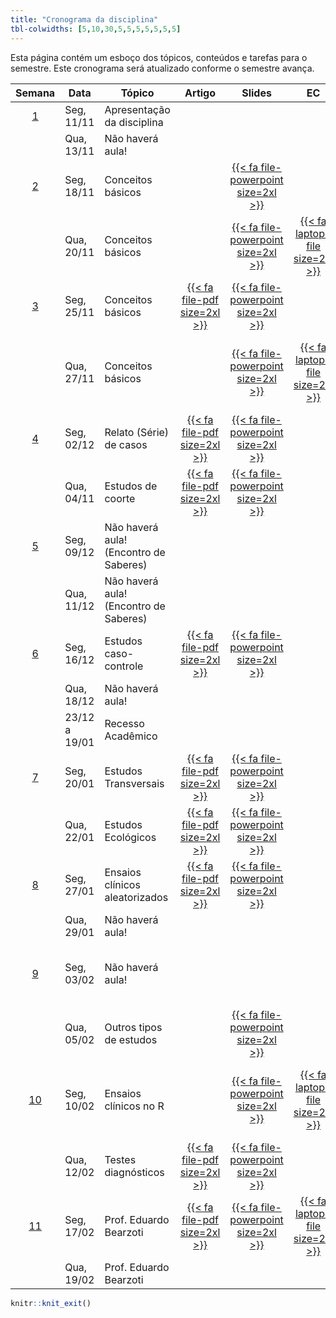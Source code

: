 ```yaml
---
title: "Cronograma da disciplina"
tbl-colwidths: [5,10,30,5,5,5,5,5,5,5]
---
```


Esta página contém um esboço dos tópicos, conteúdos e tarefas para o semestre. Este cronograma será atualizado conforme o semestre avança.

<!-- https://fontawesome.com/search?o=r&m=free -->
<!-- https://jpswalsh.github.io/academicons/ -->


<!-- [{{< fa file-pdf size=2xl >}}](/weeks/week-1.html#prepare){aria-label="Week 1 summary"}  |  [️](/slides/lec-1.html "Lecture slides"){aria-label="Lecture 1 slides"}  |       [{{< fa laptop-file size=2xl >}}](/ae/ae-0-movies.html "Application exercise"){aria-label="Application Exercise 0 instructions"} -->

<!-- {{< fa brands r-project size=2xl >}}  -  scripts -->
<!-- {{< fa file-powerpoint size=2xl >}}   -  slides -->
<!-- {{< fa laptop-file size=2xl >}}  -  estudo de caso -->
<!-- {{< fa file-pdf size=2xl >}}  -  artigo -->
<!-- {{< fa table size=2xl >}}  -  tabelas estatisticas -->
<!-- {{< fa-solid fa-file-lines size=2xl >}}  -  exercicios -->

::: column-screen-inset-right
| Semana | Data | Tópico | Artigo | Slides |EC |LE |Script  | Avaliação | Projeto |
|:------:|--------|--------|:------:|:------:|:------:|:------:|:------:|:------:|:------:|
|  [1](programacao/semana-1.html)  | Seg, 11/11 | Apresentação da disciplina |  |  |  |  | | 
|     | Qua, 13/11  | Não haverá aula! |         |  | | | | | 
|  [2](programacao/semana-2.html)  | Seg, 18/11 | Conceitos básicos |  | [{{< fa file-powerpoint size=2xl >}}️](aulas/Conceitos%20básicos/index.html "Conceitos básicos"){aria-label="Conceitos básicos"}        |  |  |   |
|                           | Qua, 20/11 | Conceitos básicos |  | [{{< fa file-powerpoint size=2xl >}}️](aulas/Conceitos%20básicos/index.html "Conceitos básicos"){aria-label="Conceitos básicos"}   |[ {{< fa laptop-file size=2xl >}}](estudos_de_casos/estudo01.html "Estudo de caso 01"){aria-label="Estudo de caso 01"}  |  |  |  |   
|  [3](programacao/semana-3.html)  | Seg, 25/11 | Conceitos básicos | [{{< fa file-pdf size=2xl >}}](artigos/Entendendo_analise_estatistica.pdf)  | [{{< fa file-powerpoint size=2xl >}}️](aulas/Conceitos%20básicos/index.html "Conceitos básicos"){aria-label="Conceitos básicos"}        |  |  |   |
|                           | Qua, 27/11 | Conceitos básicos |  | [{{< fa file-powerpoint size=2xl >}}️](aulas/Conceitos%20básicos/index.html "Conceitos básicos"){aria-label="Conceitos básicos"}   |[ {{< fa laptop-file size=2xl >}}](estudos_de_casos/estudo02.html "Estudo de caso 02"){aria-label="Estudo de caso 02"}  |  | [{{< fa brands r-project size=2xl >}}](/analise_dados/recem_nascidos.html "Script análise de dados"){aria-label="Script análise de dados"} |  |   
|  [4](programacao/semana-4.html)  | Seg, 02/12 | Relato (Série) de casos | [{{< fa file-pdf size=2xl >}}](artigos/relato_de_caso_coronavirus_coracao.pdf) | [{{< fa file-powerpoint size=2xl >}}️](/aulas/Planejamento/index.html "Relato e Séries de casos"){aria-label="Relato e Séries de casos"}    |  |  ||   
|                           | Qua, 04/11 | Estudos de coorte | [{{< fa file-pdf size=2xl >}}](artigos/impacto_funcionalidade_idosos_estudo_coorte.pdf) | [{{< fa file-powerpoint size=2xl >}}️](/aulas/Planejamento/#/estudos-observacionais-analíticos "Estudos de coorte"){aria-label="Estudos de coorte"}  |  |  |  |  |  
|  [5](programacao/semana-5.html)  | Seg, 09/12 | Não haverá aula! (Encontro de Saberes) |  | |  |  ||   
|                           | Qua, 11/12 | Não haverá aula! (Encontro de Saberes) |  |  |  |  |  |  |  
|  [6](programacao/semana-6.html)  | Seg, 16/12 | Estudos caso-controle | [{{< fa file-pdf size=2xl >}}](artigos/fatores_cancer_boca_caso_controle.pdf) | [{{< fa file-powerpoint size=2xl >}}️](/aulas/Planejamento/#/estudo-caso-controle  "Estudos caso-controle"){aria-label="Estudos caso-controle"}    |  |  ||
|                           | Qua, 18/12 | Não haverá aula!  |  |  |  |  |  |  | 
|     | 23/12 a 19/01  | Recesso Acadêmico |         |  | | | | |
|  [7](programacao/semana-7.html)  | Seg, 20/01 | Estudos Transversais | [{{< fa file-pdf size=2xl >}}](artigos/Prevalência_fatores_associados_bruxismo_estudo_transversal.pdf) | [{{< fa file-powerpoint size=2xl >}}️   ](/aulas/Planejamento/#/estudos-transversais "Estudos transversais"){aria-label="Estudos transversais"}  |  |  |  |  |
|                           | Qua, 22/01 | Estudos Ecológicos | [{{< fa file-pdf size=2xl >}}](artigos/Aumento_das_internações_por_síndrome_de_Guillain-Barré_no_Brasil_estudo_ecológico.pdf) | [{{< fa file-powerpoint size=2xl >}}️   ](/aulas/Planejamento/#estudos-ecológicos "Estudos ecológicos"){aria-label="Estudos ecológicos"}  |  |  |  |  |
|  [8](programacao/semana-8.html)  | Seg, 27/01 | Ensaios clínicos aleatorizados | [{{< fa file-pdf size=2xl >}}](artigos/Administração orofaríngea de colostro em recém-nascidos com gastrosquise_ensaio clínico randomizado.pdf) | [{{< fa file-powerpoint size=2xl >}}️   ](/aulas/Planejamento/#estudos-experimentais "Ensaios Clínicos Aleatorizados"){aria-label="Ensaios Clínicos Aleatorizados"}  |  |  |  |  |
|                           | Qua, 29/01 | Não haverá aula!  |  |  |  |  |  |  |
|  [9](programacao/semana-9.html)  | Seg, 03/02 | Não haverá aula! |   |  |  | [{{< fa file-lines size=2xl >}}️   ](/exercicios/lista01.html "Lista de Exercícios 01"){aria-label="Lista de Exercícios 01"}   |  |
|                           | Qua, 05/02 | Outros tipos de estudos  |  |[{{< fa file-powerpoint size=2xl >}}️   ](/aulas/Planejamento/#outros-tipos-de-estudo "Outros tipos de estudo"){aria-label="Outros tipos de estudo"}   |  |  |  |  |
|  [10](programacao/semana-10.html)  | Seg, 10/02 | Ensaios clínicos no R |   |[{{< fa file-powerpoint size=2xl >}}️   ](/aulas/Planejamento/ensaios_no_R.html "Ensaios clínicos no R"){aria-label="Ensaios clínicos no R"}   |[ {{< fa laptop-file size=2xl >}}](estudos_de_casos/estudo03.html "Estudo de caso 03"){aria-label="Estudo de caso 03"}   | |[{{< fa brands r-project size=2xl >}}](/analise_dados/ensaio_clinico.html "Script análise de dados"){aria-label="Script análise de dados"}    |
|                           | Qua, 12/02 | Testes diagnósticos  |[{{< fa file-pdf size=2xl >}}](/artigos/Entendendo os testes diagnósticos_P1.pdf)  |[{{< fa file-powerpoint size=2xl >}}️   ](/aulas/Testes%20diagnósticos/testesDiagnosticos.html "Testes diagnósticos"){aria-label="Testes diagnósticos"}   |  |  |  |  |
|  [11](programacao/semana-11.html)  | Seg, 17/02 | Prof. Eduardo Bearzoti | [{{< fa file-pdf size=2xl >}}](/Material Prof Eduardo Bearzoti/Artigo_Original.pdf)  |[{{< fa file-powerpoint size=2xl >}}](/Material Prof Eduardo Bearzoti/Seminario1_Cad.pdf "Razão de chances: Aplicações na área da saúde"){aria-label="Razão de chances: Aplicações na área da saúde"}   |[ {{< fa laptop-file size=2xl >}}](/Material Prof Eduardo Bearzoti/Estudo_Caso_Interpretacao.pdf "Estudo de caso"){aria-label="Estudo de caso"}   | |   |
|                           | Qua, 19/02 | Prof. Eduardo Bearzoti  |  |   |  |  |  |  |
:::

```r
knitr::knit_exit()
```


